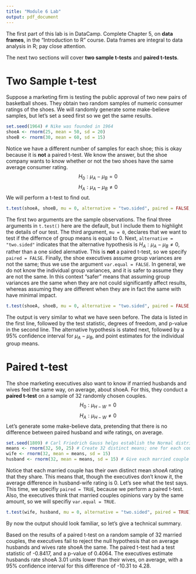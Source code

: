 ```yaml
---
title: "Module 6 Lab"
output: pdf_document
---
```


The first part of this lab is in DataCamp. Complete Chapter 5, on **data frames**, in the "Introduction to R" course. Data frames are integral to data analysis in R; pay close attention.

The next two sections will cover **two sample t-tests** and **paired t-tests**. 

# Two Sample t-test

Suppose a marketing firm is testing the public approval of two new pairs of basketball shoes. They obtain two random samples of numeric consumer ratings of the shoes. We will randomly generate some make-believe samples, but let's set a seed first so we get the same results.

```r
set.seed(1964) # Nike was founded in 1964
shoeA <- rnorm(25, mean = 50, sd = 20)
shoeB <- rnorm(30, mean = 60, sd = 15)
```

Notice we have a different number of samples for each shoe; this is okay because it is **not** a paired t-test. We know the answer, but the shoe company wants to know whether or not the two shoes have the same average consumer rating. 
$$H_{0}: \mu_{A} - \mu_{B} = 0$$
$$H_{A}: \mu_{A} - \mu_{B} \neq 0$$
We will perform a t-test to find out.
```r
t.test(shoeA, shoeB, mu = 0, alternative = "two.sided", paired = FALSE, var.equal = FALSE)
```

 The first two arguments are the sample observations. The final three arguments in `t.test()` here are the default, but I include them to highlight the details of our test. The third argument, `mu = 0`, declares that we want to test if the differnce of group means is equal to 0. Next, `alternative = "two.sided"` indicates that the alternative hypothesis is $H_{A}: \mu_{A} - \mu_{B} \neq 0$, rather than a one sided alernative. This is **not** a paired t-test, so we specify `paired = FALSE`. Finally, the shoe executives assume group variances are not the same; thus we use the argument `var.equal = FALSE`. In general, we do not know the individual group variances, and it is safer to assume they are not the same. In this context "safer" means that assuming group variances are the same when they are not could significantly affect results, whereas assuming they are different when they are in fact the same with have minimal impact.
 
```r
t.test(shoeA, shoeB, mu = 0, alternative = "two.sided", paired = FALSE, var.equal = FALSE)
```

The output is very similar to what we have seen before. The data is listed in the first line, followed by the test statistic, degrees of freedom, and p-value in the second line. The alternative hypothesis is stated next, followed by a 95\% confidence interval for $\mu_{A} - \mu_{B}$, and point estimates for the individual group means.

# Paired t-test

The shoe marketing executives also want to know if married husbands and wives feel the same way, on average, about shoeA. For this, they conduct a **paired t-test** on a sample of 32 randomly chosen couples.
$$H_{0}: \mu_{H-W} = 0$$
$$H_{A}: \mu_{H-W} \neq 0$$
Let's generate some make-believe data, pretending that there is no difference between paired husband and wife ratings, on average.
```r
set.seed(1809) # Carl Friedrich Gauss helps establish the Normal distribution in 1809
means <- rnorm(32, 50, 25) # Create 32 distinct means; one for each couple
wife <- rnorm(32, mean = means, sd = 15) 
husband <- rnorm(32, mean = means, sd = 15) # Give each married couple same mean
```
Notice that each married couple has their own distinct mean *shoeA* rating that they share. This means that, though the executives don't know it, the average difference in husband-wife rating is 0. Let's see what the test says. This time, we specifiy `paired = TRUE`, because we perform a paired t-test. Also, the executives think that married couples opinions vary by the same amount, so we will specifiy `var.equal = TRUE`.
```r
t.test(wife, husband, mu = 0, alternative = "two.sided", paired = TRUE)
```
By now the output should look familiar, so let's give a technical summary. 

Based on the results of a paired t-test on a random sample of 32 married couples, the executives fail to reject the null hypothesis that on average husbands and wives rate shoeA the same. The paired t-test had a test statistic of -0.8417, and a p-value of 0.4064. The executives estimate husbands rate shoeA 3.01 units lower than their wives, on average, with a 95\% confidence interval for this difference of -10.31 to 4.28.   



